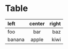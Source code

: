 # Table

| left   | center | right |
| :----- | :----: | ----: |
| foo    |  bar   |   baz |
| banana | apple  |  kiwi |
